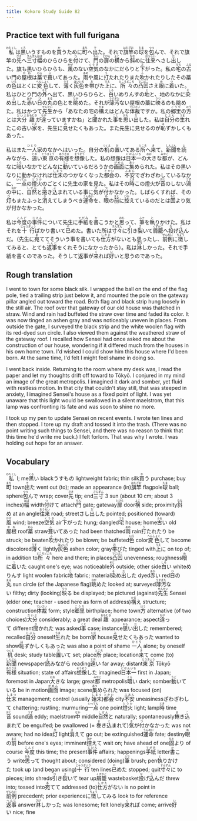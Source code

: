 ```yaml
---
title: Kokoro Study Guide 82
---
```


## Practice text with full furigana

<p>
<ruby><rb>私</rb><rt>わたくし</rt></ruby>は<ruby><rb>黒</rb><rt>くろ</rt></ruby>いうすものを<ruby><rb>買</rb><rt>か</rt></ruby>うために<ruby><rb>町</rb><rt>まち</rt></ruby>へ<ruby><rb>出</rb><rt>で</rt></ruby>た。それで<ruby><rb>旗竿</rb><rt>はたざお</rt></ruby>の<ruby><rb>球</rb><rt>たま</rt></ruby>を<ruby><rb>包</rb><rt>つつ</rt></ruby>んで、それで旗竿の<ruby><rb>先</rb><rt>さき</rt></ruby>へ<ruby><rb>三寸</rb><rt>さんずん</rt></ruby><ruby><rb>幅</rb><rt>はば</rt></ruby>のひらひらを<ruby><rb>付</rb><rt>つ</rt></ruby>けて、<ruby><rb>門</rb><rt>もん</rt></ruby>の<ruby><rb>扉</rb><rt>とびら</rt></ruby>の<ruby><rb>横</rb><rt>よこ</rt></ruby>から<ruby><rb>斜</rb><rt>なな</rt></ruby>めに<ruby><rb>往来</rb><rt>おうらい</rt></ruby>へさし<ruby><rb>出</rb><rt>だ</rt></ruby>した。旗も黒いひらひらも、<ruby><rb>風</rb><rt>かぜ</rt></ruby>のない<ruby><rb>空気</rb><rt>くうき</rt></ruby>のなかにだらりと<ruby><rb>下</rb><rt>さ</rt></ruby>がった。私の<ruby><rb>宅</rb><rt>うち</rt></ruby>の<ruby><rb>古</rb><rt>ふる</rt></ruby>い門の<ruby><rb>屋根</rb><rt>やね</rt></ruby>は<ruby><rb>藁</rb><rt>わら</rt></ruby>で<ruby><rb>葺</rb><rt>ふ</rt></ruby>いてあった。<ruby><rb>雨</rb><rt>あめ</rt></ruby>や風に<ruby><rb>打</rb><rt>う</rt></ruby>たれたりまた<ruby><rb>吹</rb><rt>ふ</rt></ruby>かれたりしたその藁の<ruby><rb>色</rb><rt>いろ</rt></ruby>はとくに<ruby><rb>変色</rb><rt>へんしょく</rt></ruby>して、<ruby><rb>薄</rb><rt>うす</rt></ruby>く<ruby><rb>灰色</rb><rt>はいいろ</rt></ruby>を<ruby><rb>帯</rb><rt>お</rt></ruby>びた<ruby><rb>上</rb><rt>うえ</rt></ruby>に、<ruby><rb>所々</rb><rt>ところどころ</rt></ruby>の<ruby><rb>凸凹</rb><rt>でこぼこ</rt></ruby>さえ<ruby><rb>眼</rb><rt>め</rt></ruby>に<ruby><rb>着</rb><rt>つ</rt></ruby>いた。私はひとり門の<ruby><rb>外</rb><rt>そと</rt></ruby>へ出て、黒いひらひらと、<ruby><rb>白</rb><rt>しろ</rt></ruby>いめりんすの<ruby><rb>地</rb><rt>じ</rt></ruby>と、地のなかに<ruby><rb>染</rb><rt>そ</rt></ruby>め<ruby><rb>出</rb><rt>だ</rt></ruby>した<ruby><rb>赤</rb><rt>あか</rt></ruby>い<ruby><rb>日</rb><rt>ひ</rt></ruby>の<ruby><rb>丸</rb><rt>まる</rt></ruby>の色とを<ruby><rb>眺</rb><rt>なが</rt></ruby>めた。それが<ruby><rb>薄汚</rb><rt>うすぎた</rt></ruby>ない屋根の藁に<ruby><rb>映</rb><rt>うつ</rt></ruby>るのも眺めた。私はかつて<ruby><rb>先生</rb><rt>せんせい</rt></ruby>から「あなたの宅の<ruby><rb>構</rb><rt>かま</rt></ruby>えはどんな<ruby><rb>体裁</rb><rt>ていさい</rt></ruby>ですか。私の<ruby><rb>郷里</rb><rt>こうり</rt></ruby>の<ruby><rb>方</rb><rt>ほう</rt></ruby>とは<ruby><rb>大分</rb><rt>だいぶ</rt></ruby><ruby><rb>趣</rb><rt>おもむき</rt></ruby>が<ruby><rb>違</rb><rt>ちが</rt></ruby>っていますかね」と<ruby><rb>聞</rb><rt>き</rt></ruby>かれた<ruby><rb>事</rb><rt>こと</rt></ruby>を<ruby><rb>思</rb><rt>おも</rt></ruby>い<ruby><rb>出</rb><rt>だ</rt></ruby>した。私は<ruby><rb>自分</rb><rt>じぶん</rt></ruby>の<ruby><rb>生</rb><rt>うま</rt></ruby>れたこの古い<ruby><rb>家</rb><rt>いえ</rt></ruby>を、先生に<ruby><rb>見</rb><rt>み</rt></ruby>せたくもあった。また先生に見せるのが<ruby><rb>恥</rb><rt>は</rt></ruby>ずかしくもあった。
</p>

<p>
私はまた<ruby><rb>一人</rb><rt>ひとり</rt></ruby>家のなかへはいった。自分の<ruby><rb>机</rb><rt>つくえ</rt></ruby>の<ruby><rb>置</rb><rt>お</rt></ruby>いてある<ruby><rb>所</rb><rt>ところ</rt></ruby>へ<ruby><rb>来</rb><rt>き</rt></ruby>て、<ruby><rb>新聞</rb><rt>しんぶん</rt></ruby>を<ruby><rb>読</rb><rt>よ</rt></ruby>みながら、<ruby><rb>遠</rb><rt>とお</rt></ruby>い<ruby><rb>東京</rb><rt>とうきょう</rt></ruby>の<ruby><rb>有様</rb><rt>ありさま</rt></ruby>を<ruby><rb>想像</rb><rt>そうぞう</rt></ruby>した。私の想像は<ruby><rb>日本一</rb><rt>にほんいち</rt></ruby>の<ruby><rb>大</rb><rt>おお</rt></ruby>きな<ruby><rb>都</rb><rt>みやこ</rt></ruby>が、どんなに<ruby><rb>暗</rb><rt>くら</rt></ruby>いなかでどんなに<ruby><rb>動</rb><rt>うご</rt></ruby>いているだろうかの<ruby><rb>画面</rb><rt>がめん</rt></ruby>に<ruby><rb>集</rb><rt>あつ</rt></ruby>められた。私はその黒いなりに動かなければ<ruby><rb>仕末</rb><rt>しまつ</rt></ruby>のつかなくなった<ruby><rb>都会</rb><rt>とかい</rt></ruby>の、<ruby><rb>不安</rb><rt>ふあん</rt></ruby>でざわざわしているなかに、<ruby><rb>一点</rb><rt>いってん</rt></ruby>の<ruby><rb>燈火</rb><rt>とうか</rt></ruby>のごとくに先生の家を見た。私はその<ruby><rb>時</rb><rt>とき</rt></ruby>この燈火が<ruby><rb>音</rb><rt>おと</rt></ruby>のしない<ruby><rb>渦</rb><rt>うず</rt></ruby>の<ruby><rb>中</rb><rt>なか</rt></ruby>に、<ruby><rb>自然</rb><rt>しぜん</rt></ruby>と<ruby><rb>捲</rb><rt>ま</rt></ruby>き<ruby><rb>込</rb><rt>こ</rt></ruby>まれている事に<ruby><rb>気</rb><rt>き</rt></ruby>が<ruby><rb>付</rb><rt>つ</rt></ruby>かなかった。しばらくすれば、その<ruby><rb>灯</rb><rt>ひ</rt></ruby>もまたふっと<ruby><rb>消</rb><rt>き</rt></ruby>えてしまうべき<ruby><rb>運命</rb><rt>うんめい</rt></ruby>を、<ruby><rb>眼</rb><rt>め</rt></ruby>の<ruby><rb>前</rb><rt>まえ</rt></ruby>に<ruby><rb>控</rb><rt>ひか</rt></ruby>えているのだとは<ruby><rb>固</rb><rt>もと</rt></ruby>より気が付かなかった。
</p>

<p>
私は<ruby><rb>今度</rb><rt>こんど</rt></ruby>の<ruby><rb>事件</rb><rt>じけん</rt></ruby>について先生に<ruby><rb>手紙</rb><rt>てがみ</rt></ruby>を<ruby><rb>書</rb><rt>か</rt></ruby>こうかと<ruby><rb>思</rb><rt>おも</rt></ruby>って、<ruby><rb>筆</rb><rt>ふで</rt></ruby>を<ruby><rb>執</rb><rt>と</rt></ruby>りかけた。私はそれを<ruby><rb>十行</rb><rt>じゅうぎょう</rt></ruby>ばかり書いて<ruby><rb>已</rb><rt>や</rt></ruby>めた。書いた所は<ruby><rb>寸々</rb><rt>すんずん</rt></ruby>に<ruby><rb>引</rb><rt>ひ</rt></ruby>き<ruby><rb>裂</rb><rt>さ</rt></ruby>いて<ruby><rb>屑籠</rb><rt>くずかご</rt></ruby>へ<ruby><rb>投</rb><rt>な</rt></ruby>げ<ruby><rb>込</rb><rt>こ</rt></ruby>んだ。（先生に<ruby><rb>宛</rb><rt>あ</rt></ruby>ててそういう事を書いても<ruby><rb>仕方</rb><rt>しかた</rt></ruby>がないとも思ったし、<ruby><rb>前例</rb><rt>ぜんれい</rt></ruby>に<ruby><rb>徴</rb><rt>ちょう</rt></ruby>してみると、とても<ruby><rb>返事</rb><rt>へんじ</rt></ruby>をくれそうになかったから）。私は<ruby><rb>淋</rb><rt>さび</rt></ruby>しかった。それで手紙を書くのであった。そうして返事が<ruby><rb>来</rb><rt>く</rt></ruby>れば<ruby><rb>好</rb><rt>い</rt></ruby>いと思うのであった。
</p>


## Rough translation

I went to town for some black silk. I wrapped the ball on the end of the flag pole, tied a trailing strip just below it, and mounted the pole on the gateway pillar angled out toward the road. Both flag and black strip hung loosely in the still air. The roof over that gateway of our old house was thatched in straw. Wind and rain had buffeted the straw over time and faded its color. It was now tinged an ashen gray and was noticeably uneven in places. From outside the gate, I surveyed the black strip and the white woolen flag with its red-dyed sun circle. I also viewed them against the weathered straw of the gateway roof. I recalled how Sensei had once asked me about the construction of our house, wondering if it differed much from the houses in his own home town. I'd wished I could show him this house where I'd been born. At the same time, I'd felt I might feel shame in doing so.

I went back inside. Returning to the room where my desk was, I read the paper and let my thoughts drift off toward to Tōkyō. I conjured in my mind an image of the great metropolis. I imagined it dark and somber, yet fluid with restless motion. In that city that couldn't stay still, that was steeped in anxiety, I imagined Sensei's house as a fixed point of light. I was yet unaware that this light would be swallowed in a silent maelstrom, that this lamp was confronting its fate and was soon to shine no more.

I took up my pen to update Sensei on recent events. I wrote ten lines and then stopped. I tore up my draft and tossed it into the trash. (There was no point writing such things to Sensei, and there was no reason to think that this time he'd write me back.) I felt forlorn. That was why I wrote. I was holding out hope for an answer.


## Vocabulary

<p>
<span class="vocabstudy"><ruby><rb>私</rb><rt>わたくし</rt></ruby>&nbsp;I; me</span><span class="vocabstudy"><ruby><rb>黒</rb><rt>くろ</rt></ruby>い&nbsp;black</span><span class="vocabstudy">うすもの&nbsp;lightweight fabric; thin silk</span><span class="vocabstudy"><ruby><rb>買</rb><rt>か</rt></ruby>う&nbsp;purchase; buy</span><span class="vocabstudy"><ruby><rb>町</rb><rt>まち</rt></ruby>&nbsp;town</span><span class="vocabstudy"><ruby><rb>出</rb><rt>で</rt></ruby>た&nbsp;went out (to); made an appearance (in)</span><span class="vocabstudy"><ruby><rb>旗竿</rb><rt>はたざお</rt></ruby>&nbsp;flagpole</span><span class="vocabstudy"><ruby><rb>球</rb><rt>たま</rt></ruby>&nbsp;ball; sphere</span><span class="vocabstudy"><ruby><rb>包</rb><rt>つつ</rt></ruby>んで&nbsp;wrap; cover</span><span class="vocabstudy"><ruby><rb>先</rb><rt>さき</rt></ruby>&nbsp;tip; end</span><span class="vocabstudy"><ruby><rb>三寸</rb><rt>さんずん</rt></ruby>&nbsp;3 sun (about 10 cm; about 3 inches)</span><span class="vocabstudy"><ruby><rb>幅</rb><rt>はば</rt></ruby>&nbsp;width</span><span class="vocabstudy"><ruby><rb>付</rb><rt>つ</rt></ruby>けて&nbsp;attach</span><span class="vocabstudy"><ruby><rb>門</rb><rt>もん</rt></ruby>&nbsp;gate; gateway</span><span class="vocabstudy"><ruby><rb>扉</rb><rt>とびら</rt></ruby>&nbsp;door</span><span class="vocabstudy"><ruby><rb>横</rb><rt>よこ</rt></ruby>&nbsp;side; proximity</span><span class="vocabstudy"><ruby><rb>斜</rb><rt>なな</rt></ruby>め&nbsp;at an angle</span><span class="vocabstudy"><ruby><rb>往来</rb><rt>おうらい</rt></ruby>&nbsp;road; street</span><span class="vocabstudy">さし<ruby><rb>出</rb><rt>だ</rt></ruby>した&nbsp;pointed; positioned (toward)</span><span class="vocabstudy"><ruby><rb>風</rb><rt>かぜ</rt></ruby>&nbsp;wind; breeze</span><span class="vocabstudy"><ruby><rb>空気</rb><rt>くうき</rt></ruby>&nbsp;air</span><span class="vocabstudy"><ruby><rb>下</rb><rt>さ</rt></ruby>がった&nbsp;hung; dangled</span><span class="vocabstudy"><ruby><rb>宅</rb><rt>うち</rt></ruby>&nbsp;house; home</span><span class="vocabstudy"><ruby><rb>古</rb><rt>ふる</rt></ruby>い&nbsp;old</span><span class="vocabstudy"><ruby><rb>屋根</rb><rt>やね</rt></ruby>&nbsp;roof</span><span class="vocabstudy"><ruby><rb>藁</rb><rt>わら</rt></ruby>&nbsp;straw</span><span class="vocabstudy"><ruby><rb>葺</rb><rt>ふ</rt></ruby>いてあった&nbsp;had been thatched</span><span class="vocabstudy"><ruby><rb>雨</rb><rt>あめ</rt></ruby>&nbsp;rain</span><span class="vocabstudy"><ruby><rb>打</rb><rt>う</rt></ruby>たれたり&nbsp;be struck; be beaten</span><span class="vocabstudy"><ruby><rb>吹</rb><rt>ふ</rt></ruby>かれたり&nbsp;be blown; be buffeted</span><span class="vocabstudy"><ruby><rb>色</rb><rt>いろ</rt></ruby>&nbsp;color</span><span class="vocabstudy"><ruby><rb>変色</rb><rt>へんしょく</rt></ruby>して&nbsp;become discolored</span><span class="vocabstudy"><ruby><rb>薄</rb><rt>うす</rt></ruby>く&nbsp;lightly</span><span class="vocabstudy"><ruby><rb>灰色</rb><rt>はいいろ</rt></ruby>&nbsp;ashen color; gray</span><span class="vocabstudy"><ruby><rb>帯</rb><rt>お</rt></ruby>びた&nbsp;tinged with</span><span class="vocabstudy"><ruby><rb>上</rb><rt>うえ</rt></ruby>に&nbsp;on top of; in addition to</span><span class="vocabstudy"><ruby><rb>所々</rb><rt>ところどころ</rt></ruby>&nbsp;here and there; in places</span><span class="vocabstudy"><ruby><rb>凸凹</rb><rt>でこぼこ</rt></ruby>&nbsp;unevenness; roughness</span><span class="vocabstudy"><ruby><rb>眼</rb><rt>め</rt></ruby>に<ruby><rb>着</rb><rt>つ</rt></ruby>いた&nbsp;caught one's eye; was noticeable</span><span class="vocabstudy"><ruby><rb>外</rb><rt>そと</rt></ruby>&nbsp;outside; other side</span><span class="vocabstudy"><ruby><rb>白</rb><rt>しろ</rt></ruby>い&nbsp;white</span><span class="vocabstudy">めりんす&nbsp;light woolen fabric</span><span class="vocabstudy"><ruby><rb>地</rb><rt>じ</rt></ruby>&nbsp;fabric; material</span><span class="vocabstudy"><ruby><rb>染</rb><rt>そ</rt></ruby>め<ruby><rb>出</rb><rt>だ</rt></ruby>した&nbsp;dyed</span><span class="vocabstudy"><ruby><rb>赤</rb><rt>あか</rt></ruby>い&nbsp;red</span><span class="vocabstudy"><ruby><rb>日</rb><rt>ひ</rt></ruby>の<ruby><rb>丸</rb><rt>まる</rt></ruby>&nbsp;sun circle (of the Japanese flag)</span><span class="vocabstudy"><ruby><rb>眺</rb><rt>なが</rt></ruby>めた&nbsp;looked at; surveyed</span><span class="vocabstudy"><ruby><rb>薄汚</rb><rt>うすぎた</rt></ruby>ない&nbsp;filthy; dirty (looking)</span><span class="vocabstudy"><ruby><rb>映</rb><rt>うつ</rt></ruby>る&nbsp;be displayed; be pictured (against)</span><span class="vocabstudy"><ruby><rb>先生</rb><rt>せんせい</rt></ruby>&nbsp;Sensei (elder one; teacher - used here as form of address)</span><span class="vocabstudy"><ruby><rb>構</rb><rt>かま</rt></ruby>え&nbsp;structure; construction</span><span class="vocabstudy"><ruby><rb>体裁</rb><rt>ていさい</rt></ruby>&nbsp;form; style</span><span class="vocabstudy"><ruby><rb>郷里</rb><rt>こうり</rt></ruby>&nbsp;birthplace; home town</span><span class="vocabstudy"><ruby><rb>方</rb><rt>ほう</rt></ruby>&nbsp;alternative (of two choices)</span><span class="vocabstudy"><ruby><rb>大分</rb><rt>だいぶ</rt></ruby>&nbsp;considerably; a great deal</span><span class="vocabstudy"><ruby><rb>趣</rb><rt>おもむき</rt></ruby>&nbsp;appearance; aspect</span><span class="vocabstudy"><ruby><rb>違</rb><rt>ちが</rt></ruby>って&nbsp;different</span><span class="vocabstudy"><ruby><rb>聞</rb><rt>き</rt></ruby>かれた&nbsp;was asked</span><span class="vocabstudy"><ruby><rb>事</rb><rt>こと</rt></ruby>&nbsp;case; instance</span><span class="vocabstudy"><ruby><rb>思</rb><rt>おも</rt></ruby>い<ruby><rb>出</rb><rt>だ</rt></ruby>した&nbsp;remembered; recalled</span><span class="vocabstudy"><ruby><rb>自分</rb><rt>じぶん</rt></ruby>&nbsp;oneself</span><span class="vocabstudy"><ruby><rb>生</rb><rt>うま</rt></ruby>れた&nbsp;be born</span><span class="vocabstudy"><ruby><rb>家</rb><rt>いえ</rt></ruby>&nbsp;house</span><span class="vocabstudy"><ruby><rb>見</rb><rt>み</rt></ruby>せたくもあった&nbsp;wanted to show</span><span class="vocabstudy"><ruby><rb>恥</rb><rt>は</rt></ruby>ずかしくもあった&nbsp;was also a point of shame</span>
<span class="vocabstudy"><ruby><rb>一人</rb><rt>ひとり</rt></ruby>&nbsp;alone; by oneself</span><span class="vocabstudy"><ruby><rb>机</rb><rt>つくえ</rt></ruby>&nbsp;desk; study table</span><span class="vocabstudy"><ruby><rb>置</rb><rt>お</rt></ruby>いて&nbsp;set; place</span><span class="vocabstudy"><ruby><rb>所</rb><rt>ところ</rt></ruby>&nbsp;place; location</span><span class="vocabstudy"><ruby><rb>来</rb><rt>き</rt></ruby>て&nbsp;come (to)</span><span class="vocabstudy"><ruby><rb>新聞</rb><rt>しんぶん</rt></ruby>&nbsp;newspaper</span><span class="vocabstudy"><ruby><rb>読</rb><rt>よ</rt></ruby>みながら&nbsp;reading</span><span class="vocabstudy"><ruby><rb>遠</rb><rt>とお</rt></ruby>い&nbsp;far away; distant</span><span class="vocabstudy"><ruby><rb>東京</rb><rt>とうきょう</rt></ruby>&nbsp;Tōkyō</span><span class="vocabstudy"><ruby><rb>有様</rb><rt>ありさま</rt></ruby>&nbsp;situation; state of affairs</span><span class="vocabstudy"><ruby><rb>想像</rb><rt>そうぞう</rt></ruby>した&nbsp;imagined</span><span class="vocabstudy"><ruby><rb>日本一</rb><rt>にほんいち</rt></ruby>&nbsp;first in Japan; foremost in Japan</span><span class="vocabstudy"><ruby><rb>大</rb><rt>おお</rt></ruby>きな&nbsp;large; great</span><span class="vocabstudy"><ruby><rb>都</rb><rt>みやこ</rt></ruby>&nbsp;metropolis</span><span class="vocabstudy"><ruby><rb>暗</rb><rt>くら</rt></ruby>い&nbsp;dark; somber</span><span class="vocabstudy"><ruby><rb>動</rb><rt>うご</rt></ruby>いている&nbsp;be in motion</span><span class="vocabstudy"><ruby><rb>画面</rb><rt>がめん</rt></ruby>&nbsp;image; scene</span><span class="vocabstudy"><ruby><rb>集</rb><rt>あつ</rt></ruby>められた&nbsp;was focused (on)</span><span class="vocabstudy"><ruby><rb>仕末</rb><rt>しまつ</rt></ruby>&nbsp;management; control (usually <ruby><rb>始末</rb><rt>しまつ</rt></ruby>)</span><span class="vocabstudy"><ruby><rb>都会</rb><rt>とかい</rt></ruby>&nbsp;city</span><span class="vocabstudy"><ruby><rb>不安</rb><rt>ふあん</rt></ruby>&nbsp;uneasiness</span><span class="vocabstudy">ざわざわして&nbsp;chattering; rustling; murmuring</span><span class="vocabstudy"><ruby><rb>一点</rb><rt>いってん</rt></ruby>&nbsp;one point</span><span class="vocabstudy"><ruby><rb>燈火</rb><rt>とうか</rt></ruby>&nbsp;light; lamp</span><span class="vocabstudy"><ruby><rb>時</rb><rt>とき</rt></ruby>&nbsp;time</span><span class="vocabstudy"><ruby><rb>音</rb><rt>おと</rt></ruby>&nbsp;sound</span><span class="vocabstudy"><ruby><rb>渦</rb><rt>うず</rt></ruby>&nbsp;eddy; maelstrom</span><span class="vocabstudy"><ruby><rb>中</rb><rt>なか</rt></ruby>&nbsp;middle</span><span class="vocabstudy"><ruby><rb>自然</rb><rt>しぜん</rt></ruby>と&nbsp;naturally; spontaneously</span><span class="vocabstudy"><ruby><rb>捲</rb><rt>ま</rt></ruby>き<ruby><rb>込</rb><rt>こ</rt></ruby>まれて&nbsp;be engulfed; be swallowed (= <ruby><rb>巻</rb><rt>ま</rt></ruby>き<ruby><rb>込</rb><rt>こ</rt></ruby>まれて)</span><span class="vocabstudy"><ruby><rb>気</rb><rt>き</rt></ruby>が<ruby><rb>付</rb><rt>つ</rt></ruby>かなかった&nbsp;was not aware; had no idea</span><span class="vocabstudy"><ruby><rb>灯</rb><rt>ひ</rt></ruby>&nbsp;light</span><span class="vocabstudy"><ruby><rb>消</rb><rt>き</rt></ruby>えて&nbsp;go out; be extinguished</span><span class="vocabstudy"><ruby><rb>運命</rb><rt>うんめい</rt></ruby>&nbsp;fate; destiny</span><span class="vocabstudy"><ruby><rb>眼</rb><rt>め</rt></ruby>の<ruby><rb>前</rb><rt>まえ</rt></ruby>&nbsp;before one's eyes; imminent</span><span class="vocabstudy"><ruby><rb>控</rb><rt>ひか</rt></ruby>えて&nbsp;wait on; have ahead of one</span><span class="vocabstudy"><ruby><rb>固</rb><rt>もと</rt></ruby>より&nbsp;of course</span>
<span class="vocabstudy"><ruby><rb>今度</rb><rt>こんど</rt></ruby>&nbsp;this time; the present</span><span class="vocabstudy"><ruby><rb>事件</rb><rt>じけん</rt></ruby>&nbsp;affairs; happenings</span><span class="vocabstudy"><ruby><rb>手紙</rb><rt>てがみ</rt></ruby>&nbsp;letter</span><span class="vocabstudy"><ruby><rb>書</rb><rt>か</rt></ruby>こう&nbsp;write</span><span class="vocabstudy"><ruby><rb>思</rb><rt>おも</rt></ruby>って&nbsp;thought about; considered (doing)</span><span class="vocabstudy"><ruby><rb>筆</rb><rt>ふで</rt></ruby>&nbsp;brush; pen</span><span class="vocabstudy"><ruby><rb>執</rb><rt>と</rt></ruby>りかけた&nbsp;took up (and began using)</span><span class="vocabstudy"><ruby><rb>十行</rb><rt>じゅうぎょう</rt></ruby>&nbsp;ten lines</span><span class="vocabstudy"><ruby><rb>已</rb><rt>や</rt></ruby>めた&nbsp;stopped; quit</span><span class="vocabstudy"><ruby><rb>寸々</rb><rt>すんずん</rt></ruby>に&nbsp;to pieces; into shreds</span><span class="vocabstudy"><ruby><rb>引</rb><rt>ひ</rt></ruby>き<ruby><rb>裂</rb><rt>さ</rt></ruby>いて&nbsp;tear up</span><span class="vocabstudy"><ruby><rb>屑籠</rb><rt>くずかご</rt></ruby>&nbsp;wastebasket</span><span class="vocabstudy"><ruby><rb>投</rb><rt>な</rt></ruby>げ<ruby><rb>込</rb><rt>こ</rt></ruby>んだ&nbsp;threw into; tossed into</span><span class="vocabstudy"><ruby><rb>宛</rb><rt>あ</rt></ruby>てて&nbsp;addressed (to)</span><span class="vocabstudy"><ruby><rb>仕方</rb><rt>しかた</rt></ruby>がない&nbsp;is no point in</span><span class="vocabstudy"><ruby><rb>前例</rb><rt>ぜんれい</rt></ruby>&nbsp;precedent; prior experience</span><span class="vocabstudy">に<ruby><rb>徴</rb><rt>ちょう</rt></ruby>してみる&nbsp;look to for reference</span><span class="vocabstudy"><ruby><rb>返事</rb><rt>へんじ</rt></ruby>&nbsp;answer</span><span class="vocabstudy"><ruby><rb>淋</rb><rt>さび</rt></ruby>しかった&nbsp;was lonesome; felt lonely</span><span class="vocabstudy"><ruby><rb>来</rb><rt>く</rt></ruby>れば&nbsp;come; arrive</span><span class="vocabstudy"><ruby><rb>好</rb><rt>い</rt></ruby>い&nbsp;nice; fine</span>
</p>
